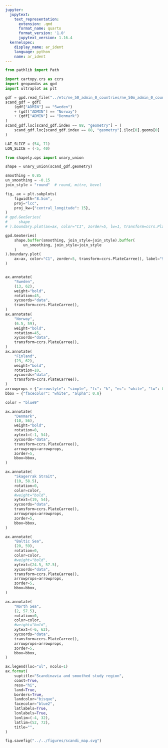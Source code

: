 ```yaml
---
jupyter:
  jupytext:
    text_representation:
      extension: .qmd
      format_name: quarto
      format_version: '1.0'
      jupytext_version: 1.16.4
  kernelspec:
    display_name: ar_ident
    language: python
    name: ar_ident
---
```


```python
from pathlib import Path

import cartopy.crs as ccrs
import geopandas as gpd
import ultraplot as plt
```

```python
gdf = gpd.read_file("../etc/ne_50_admin_0_countries/ne_50m_admin_0_countries.shp")
scand_gdf = gdf[
    (gdf["ADMIN"] == "Sweden")
    + (gdf["ADMIN"] == "Norway")
    + (gdf["ADMIN"] == "Denmark")
]
scand_gdf.loc[scand_gdf.index == 88, "geometry"] = (
    scand_gdf.loc[scand_gdf.index == 88, "geometry"].iloc[0].geoms[0]
)
```

```python
LAT_SLICE = (54, 71)
LON_SLICE = (-5, 40)
```

```python
from shapely.ops import unary_union
```

```python
shape = unary_union(scand_gdf.geometry)
```

```python
smoothing = 0.85
un_smoothing = -0.15
join_style = "round"  # round, mitre, bevel

fig, ax = plt.subplots(
    figwidth="8.5cm",
    proj="lcc",
    proj_kw={"central_longitude": 15},
)
# gpd.GeoSeries(
#     shape
# ).boundary.plot(ax=ax, color="C1", zorder=5, lw=1, transform=ccrs.PlateCarree(), label="Scandinavia")

gpd.GeoSeries(
    shape.buffer(smoothing, join_style=join_style).buffer(
        un_smoothing, join_style=join_style
    )
).boundary.plot(
    ax=ax, color="C1", zorder=5, transform=ccrs.PlateCarree(), label="Smoothed region"
)


ax.annotate(
    "Sweden",
    (13, 62),
    weight="bold",
    rotation=45,
    xycoords="data",
    transform=ccrs.PlateCarree(),
)
ax.annotate(
    "Norway",
    (6.5, 59),
    weight="bold",
    rotation=45,
    xycoords="data",
    transform=ccrs.PlateCarree(),
)
ax.annotate(
    "Finland",
    (23, 62),
    weight="bold",
    rotation=10,
    xycoords="data",
    transform=ccrs.PlateCarree(),
)
arrowprops = {"arrowstyle": "simple", "fc": "k", "ec": "white", "lw": 0.3}
bbox = {"facecolor": "white", "alpha": 0.8}

color = "blue9"

ax.annotate(
    "Denmark",
    (10, 56),
    weight="bold",
    rotation=0,
    xytext=(-1, 54),
    xycoords="data",
    transform=ccrs.PlateCarree(),
    arrowprops=arrowprops,
    zorder=5,
    bbox=bbox,
)

ax.annotate(
    "Skagerrak Strait",
    (10, 58.5),
    rotation=0,
    color=color,
    #weight="bold",
    xytext=(19, 54),
    xycoords="data",
    transform=ccrs.PlateCarree(),
    arrowprops=arrowprops,
    zorder=5,
    bbox=bbox,
)

ax.annotate(
    "Baltic Sea",
    (20, 59),
    rotation=0,
    color=color,
    #weight="bold",
    xytext=(24.5, 57.5),
    xycoords="data",
    transform=ccrs.PlateCarree(),
    arrowprops=arrowprops,
    zorder=5,
    bbox=bbox,
)

ax.annotate(
    "North Sea",
    (2, 57.5),
    rotation=0,
    color=color,
    #weight="bold",
    xytext=(-6, 62),
    xycoords="data",
    transform=ccrs.PlateCarree(),
    arrowprops=arrowprops,
    zorder=5,
    bbox=bbox,
)

ax.legend(loc="ul", ncols=1)
ax.format(
    suptitle="Scandinavia and smoothed study region",
    coast=True,
    reso="hi",
    land=True,
    borders=True,
    landcolor="bisque",
    facecolor="blue2",
    latlabels=True,
    lonlabels=True,
    lonlim=(-4, 32),
    latlim=(52, 72),
    title="",
)
```

```python
fig.savefig("../../figures/scandi_map.svg")
```

